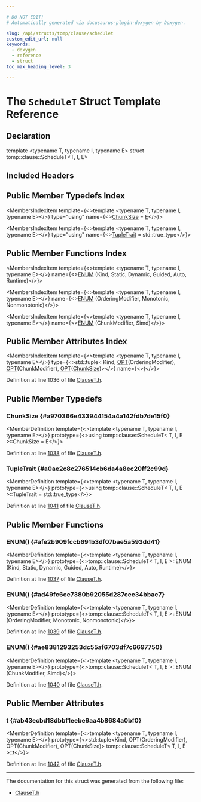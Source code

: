 ```yaml
---

# DO NOT EDIT!
# Automatically generated via docusaurus-plugin-doxygen by Doxygen.

slug: /api/structs/tomp/clause/schedulet
custom_edit_url: null
keywords:
  - doxygen
  - reference
  - struct
toc_max_heading_level: 3

---
```





# The `ScheduleT` Struct Template Reference

<DoxygenPage pluginConfig={pluginConfig}>



## Declaration

<CodeBlock>template &lt;typename T, typename I, typename E&gt;
struct tomp::clause::ScheduleT&lt;T, I, E&gt;</CodeBlock>

## Included Headers

<IncludesList>
<IncludesListItem
  filePath="llvm/Frontend/OpenMP/ClauseT.h"
  permalink="/docs/api/files/include/include/llvm/include/llvm/frontend/include/llvm/frontend/openmp/clauset-h"
  isLocal="true" />
</IncludesList>

## Public Member Typedefs Index

<MembersIndex>

<MembersIndexItem
  template={<>template &lt;typename T, typename I, typename E&gt;</>}
  type="using"
  name={<><a href="#a970366e433944154a4a142fdb7de15f0">ChunkSize</a> = <a href="/docs/api/files/lib/lib/ir/builtingcs-cpp/#abb2b3a60ccc38a28239e19a1646e0c8a">E</a></>}>
</MembersIndexItem>

<MembersIndexItem
  template={<>template &lt;typename T, typename I, typename E&gt;</>}
  type="using"
  name={<><a href="#a0ae2c8c276514cb6da4a8ec20ff2c99d">TupleTrait</a> = std::true&#95;type</>}>
</MembersIndexItem>

</MembersIndex>

## Public Member Functions Index

<MembersIndex>

<MembersIndexItem
  template={<>template &lt;typename T, typename I, typename E&gt;</>}
  name={<><a href="#afe2b909fccb691b3df07bae5a593dd41">ENUM</a> (Kind, Static, Dynamic, Guided, Auto, Runtime)</>}>
</MembersIndexItem>

<MembersIndexItem
  template={<>template &lt;typename T, typename I, typename E&gt;</>}
  name={<><a href="#ad49fc6ce7380b92055d287cee34bbae7">ENUM</a> (OrderingModifier, Monotonic, Nonmonotonic)</>}>
</MembersIndexItem>

<MembersIndexItem
  template={<>template &lt;typename T, typename I, typename E&gt;</>}
  name={<><a href="#ae8381293253dc55af6703df7c6697750">ENUM</a> (ChunkModifier, Simd)</>}>
</MembersIndexItem>

</MembersIndex>

## Public Member Attributes Index

<MembersIndex>

<MembersIndexItem
  template={<>template &lt;typename T, typename I, typename E&gt;</>}
  type={<>std::tuple&lt; Kind, <a href="/docs/api/files/include/include/llvm/include/llvm/frontend/include/llvm/frontend/openmp/clauset-h/#ada7f0f6bd89e8da75bbe822caa7f5bab">OPT</a>(OrderingModifier), <a href="/docs/api/files/include/include/llvm/include/llvm/frontend/include/llvm/frontend/openmp/clauset-h/#ada7f0f6bd89e8da75bbe822caa7f5bab">OPT</a>(ChunkModifier), <a href="/docs/api/files/include/include/llvm/include/llvm/frontend/include/llvm/frontend/openmp/clauset-h/#ada7f0f6bd89e8da75bbe822caa7f5bab">OPT</a>(<a href="#a970366e433944154a4a142fdb7de15f0">ChunkSize</a>)&gt;</>}
  name={<><a href="#ab43ecbd18dbbf1eebe9aa4b8684a0bf0">t</a></>}>
</MembersIndexItem>

</MembersIndex>


Definition at line 1036 of file <a href="/docs/api/files/include/include/llvm/include/llvm/frontend/include/llvm/frontend/openmp/clauset-h">ClauseT.h</a>.

<SectionDefinition>

## Public Member Typedefs

### ChunkSize {#a970366e433944154a4a142fdb7de15f0}

<MemberDefinition
  template={<>template &lt;typename T, typename I, typename E&gt;</>}
  prototype={<>using tomp::clause::ScheduleT&lt; T, I, E &gt;::ChunkSize =  E</>}>

Definition at line <a href="/docs/api/files/include/include/llvm/include/llvm/frontend/include/llvm/frontend/openmp/clauset-h/#l01038">1038</a> of file <a href="/docs/api/files/include/include/llvm/include/llvm/frontend/include/llvm/frontend/openmp/clauset-h">ClauseT.h</a>.
</MemberDefinition>

### TupleTrait {#a0ae2c8c276514cb6da4a8ec20ff2c99d}

<MemberDefinition
  template={<>template &lt;typename T, typename I, typename E&gt;</>}
  prototype={<>using tomp::clause::ScheduleT&lt; T, I, E &gt;::TupleTrait =  std::true&#95;type</>}>

Definition at line <a href="/docs/api/files/include/include/llvm/include/llvm/frontend/include/llvm/frontend/openmp/clauset-h/#l01041">1041</a> of file <a href="/docs/api/files/include/include/llvm/include/llvm/frontend/include/llvm/frontend/openmp/clauset-h">ClauseT.h</a>.
</MemberDefinition>

</SectionDefinition>

<SectionDefinition>

## Public Member Functions

### ENUM() {#afe2b909fccb691b3df07bae5a593dd41}

<MemberDefinition
  template={<>template &lt;typename T, typename I, typename E&gt;</>}
  prototype={<>tomp::clause::ScheduleT&lt; T, I, E &gt;::ENUM (Kind, Static, Dynamic, Guided, Auto, Runtime)</>}>

Definition at line <a href="/docs/api/files/include/include/llvm/include/llvm/frontend/include/llvm/frontend/openmp/clauset-h/#l01037">1037</a> of file <a href="/docs/api/files/include/include/llvm/include/llvm/frontend/include/llvm/frontend/openmp/clauset-h">ClauseT.h</a>.
</MemberDefinition>

### ENUM() {#ad49fc6ce7380b92055d287cee34bbae7}

<MemberDefinition
  template={<>template &lt;typename T, typename I, typename E&gt;</>}
  prototype={<>tomp::clause::ScheduleT&lt; T, I, E &gt;::ENUM (OrderingModifier, Monotonic, Nonmonotonic)</>}>

Definition at line <a href="/docs/api/files/include/include/llvm/include/llvm/frontend/include/llvm/frontend/openmp/clauset-h/#l01039">1039</a> of file <a href="/docs/api/files/include/include/llvm/include/llvm/frontend/include/llvm/frontend/openmp/clauset-h">ClauseT.h</a>.
</MemberDefinition>

### ENUM() {#ae8381293253dc55af6703df7c6697750}

<MemberDefinition
  template={<>template &lt;typename T, typename I, typename E&gt;</>}
  prototype={<>tomp::clause::ScheduleT&lt; T, I, E &gt;::ENUM (ChunkModifier, Simd)</>}>

Definition at line <a href="/docs/api/files/include/include/llvm/include/llvm/frontend/include/llvm/frontend/openmp/clauset-h/#l01040">1040</a> of file <a href="/docs/api/files/include/include/llvm/include/llvm/frontend/include/llvm/frontend/openmp/clauset-h">ClauseT.h</a>.
</MemberDefinition>

</SectionDefinition>

<SectionDefinition>

## Public Member Attributes

### t {#ab43ecbd18dbbf1eebe9aa4b8684a0bf0}

<MemberDefinition
  template={<>template &lt;typename T, typename I, typename E&gt;</>}
  prototype={<>std::tuple&lt;Kind, OPT(OrderingModifier), OPT(ChunkModifier), OPT(ChunkSize)&gt; tomp::clause::ScheduleT&lt; T, I, E &gt;::t</>}>

Definition at line <a href="/docs/api/files/include/include/llvm/include/llvm/frontend/include/llvm/frontend/openmp/clauset-h/#l01042">1042</a> of file <a href="/docs/api/files/include/include/llvm/include/llvm/frontend/include/llvm/frontend/openmp/clauset-h">ClauseT.h</a>.
</MemberDefinition>

</SectionDefinition>

<hr/>

The documentation for this struct was generated from the following file:

<ul>
<li><a href="/docs/api/files/include/include/llvm/include/llvm/frontend/include/llvm/frontend/openmp/clauset-h">ClauseT.h</a></li>
</ul>

</DoxygenPage>

